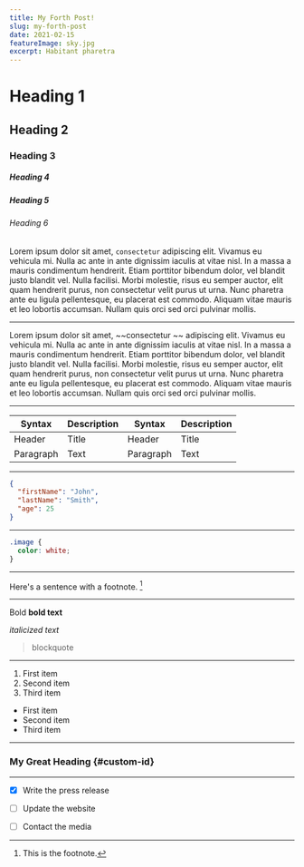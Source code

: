 ```yaml
---
title: My Forth Post!
slug: my-forth-post
date: 2021-02-15
featureImage: sky.jpg
excerpt: Habitant pharetra
---
```


# Heading 1

## Heading 2

### Heading 3

##### Heading 4

##### Heading 5

###### Heading 6

Lorem ipsum dolor sit amet, `consectetur` adipiscing elit. Vivamus eu vehicula mi. Nulla ac ante in ante dignissim iaculis at vitae nisl. In a massa a mauris condimentum hendrerit. Etiam porttitor bibendum dolor, vel blandit justo blandit vel. Nulla facilisi. Morbi molestie, risus eu semper auctor, elit quam hendrerit purus, non consectetur velit purus ut urna. Nunc pharetra ante eu ligula pellentesque, eu placerat est commodo. Aliquam vitae mauris et leo lobortis accumsan. Nullam quis orci sed orci pulvinar mollis.

---

Lorem ipsum dolor sit amet, ~~consectetur ~~ adipiscing elit. Vivamus eu vehicula mi. Nulla ac ante in ante dignissim iaculis at vitae nisl. In a massa a mauris condimentum hendrerit. Etiam porttitor bibendum dolor, vel blandit justo blandit vel. Nulla facilisi. Morbi molestie, risus eu semper auctor, elit quam hendrerit purus, non consectetur velit purus ut urna. Nunc pharetra ante eu ligula pellentesque, eu placerat est commodo. Aliquam vitae mauris et leo lobortis accumsan. Nullam quis orci sed orci pulvinar mollis.

---

| Syntax    | Description | Syntax    | Description |
| --------- | ----------- | --------- | ----------- |
| Header    | Title       | Header    | Title       |
| Paragraph | Text        | Paragraph | Text        |

---

```json
{
  "firstName": "John",
  "lastName": "Smith",
  "age": 25
}
```

---

```css
.image {
  color: white;
}
```

---

Here's a sentence with a footnote. [^1]

[^1]: This is the footnote.

---

Bold **bold text**

_italicized text_

> blockquote

---

1. First item
2. Second item
3. Third item

- First item
- Second item
- Third item

---

### My Great Heading {#custom-id}

---

- [x] Write the press release

- [ ] Update the website
- [ ] Contact the media
